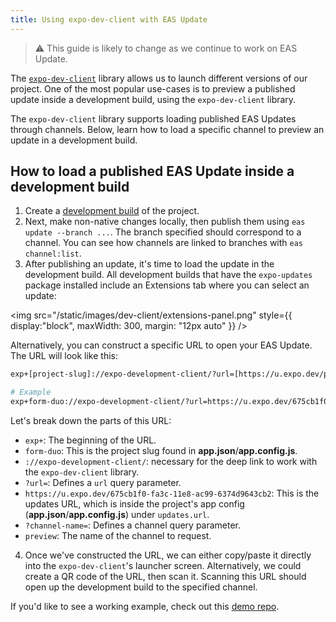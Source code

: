 ```yaml
---
title: Using expo-dev-client with EAS Update
---
```


> ⚠️ This guide is likely to change as we continue to work on EAS Update.

The [`expo-dev-client`](/development/introduction) library allows us to launch different versions of our project. One of the most popular use-cases is to preview a published update inside a development build, using the `expo-dev-client` library.

The `expo-dev-client` library supports loading published EAS Updates through channels. Below, learn how to load a specific channel to preview an update in a development build.

## How to load a published EAS Update inside a development build

1. Create a [development build](/development/getting-started) of the project.
2. Next, make non-native changes locally, then publish them using `eas update --branch ...`. The branch specified should correspond to a channel. You can see how channels are linked to branches with `eas channel:list`.
3. After publishing an update, it's time to load the update in the development build. All development builds that have the `expo-updates` package installed include an Extensions tab where you can select an update:

<img src="/static/images/dev-client/extensions-panel.png" style={{ display:"block", maxWidth: 300, margin: "12px auto" }} />

Alternatively, you can construct a specific URL to open your EAS Update. The URL will look like this:

```bash
exp+[project-slug]://expo-development-client/?url=[https://u.expo.dev/project-id]?channel-name=[channel]

# Example
exp+form-duo://expo-development-client/?url=https://u.expo.dev/675cb1f0-fa3c-11e8-ac99-6374d9643cb2?channel-name=preview
```

Let's break down the parts of this URL:

- `exp+`: The beginning of the URL.
- `form-duo`: This is the project slug found in **app.json**/**app.config.js**.
- `://expo-development-client/`: necessary for the deep link to work with the `expo-dev-client` library.
- `?url=`: Defines a `url` query parameter.
- `https://u.expo.dev/675cb1f0-fa3c-11e8-ac99-6374d9643cb2`: This is the updates URL, which is inside the project's app config (**app.json**/**app.config.js**) under `updates.url`.
- `?channel-name=`: Defines a channel query parameter.
- `preview`: The name of the channel to request.

4. Once we've constructed the URL, we can either copy/paste it directly into the `expo-dev-client`'s launcher screen. Alternatively, we could create a QR code of the URL, then scan it. Scanning this URL should open up the development build to the specified channel.

If you'd like to see a working example, check out this [demo repo](https://github.com/jonsamp/test-expo-dev-client-eas-update).
